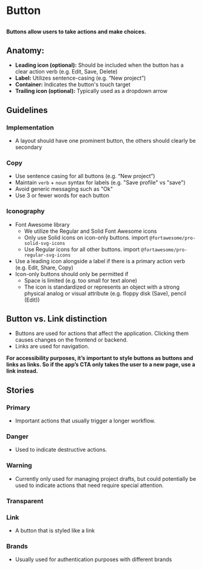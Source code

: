 
# Button

##

<h4>
	Buttons allow users to take actions and make choices.
</h4>

<Canvas>
  <Story id="components-button--primary" />
</Canvas>

## Anatomy:
- **Leading icon (optional):** Should be included when the button has a clear action verb (e.g. Edit, Save, Delete)
- **Label:** Utilizes sentence-casing (e.g. “New project”)
- **Container:** Indicates the button's touch target
- **Trailing icon (optional):** Typically used as a dropdown arrow


## Guidelines

### Implementation
- A layout should have one prominent button, the others should clearly be secondary

### Copy
- Use sentence casing for all buttons (e.g. “New project”)
- Maintain `verb` + `noun` syntax for labels (e.g. "Save profile" vs "save")
- Avoid generic messaging such as "Ok"
- Use 3 or fewer words for each button

### Iconography
- Font Awesome library
  - We utilize the Regular and Solid Font Awesome icons
  - Only use Solid icons on icon-only buttons. import `@fortawesome/pro-solid-svg-icons`
  - Use Regular icons for all other buttons. import `@fortawesome/pro-regular-svg-icons`
- Use a leading icon alongside a label if there is a primary action verb (e.g. Edit, Share, Copy)
- Icon-only buttons should only be permitted if
	- Space is limited (e.g. too small for text alone)
	- The icon is standardized or represents an object with a strong physical analog or visual attribute (e.g. floppy disk (Save), pencil (Edit))

## Button vs. Link distinction

- Buttons are used for actions that affect the application. Clicking them causes changes on the frontend or backend.
- Links are used for navigation.

**For accessibility purposes, it’s important to style buttons as buttons and links as links. So if the app’s CTA only takes the user to a new page, use a link instead.**


## Stories

### Primary

- Important actions that usually trigger a longer workflow.

<Preview>
  <Story id="components-button--primary" />
</Preview>

### Danger

- Used to indicate destructive actions.

<Preview>
  <Story id="components-button--danger" />
</Preview>

### Warning

- Currently only used for managing project drafts, but could potentially be used to indicate actions that need require special attention.

<Preview>
  <Story id="components-button--warning" />
</Preview>

### Transparent

<Preview>
  <Story id="components-button--transparent" />
</Preview>

### Link
- A button that is styled like a link

<Preview>
  <Story id="components-button--link" />
</Preview>

### Brands
- Usually used for authentication purposes with different brands

<Preview>
  <Story id="components-button--brands" />
</Preview>

